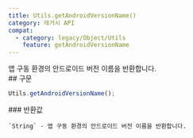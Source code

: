 ```yaml
---
title: Utils.getAndroidVersionName()
category: 레거시 API
compat:
  - category: legacy/Object/Utils
    feature: getAndroidVersionName
---
```


<Section>
  앱 구동 환경의 안드로이드 버전 이름을 반환합니다.
</Section>
<Section>
  ## 구문

  ~~~js
  Utils.getAndroidVersionName();
  ~~~

  <Section>
    ### 반환값

    `String` - 앱 구동 환경의 안드로이드 버전 이름을 반환합니다.
  </Section>
</Section>